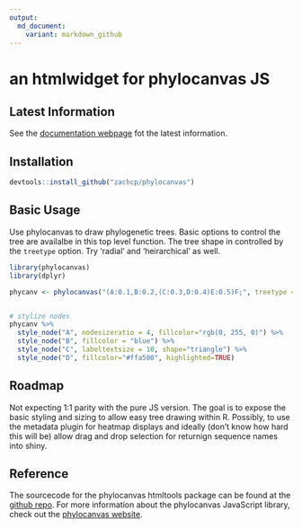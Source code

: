 ```yaml
---
output:
  md_document:
    variant: markdown_github
---
```


an htmlwidget for phylocanvas JS
================================

Latest Information
------------------

See the [documentation webpage](https://zachcp.github.io/phylocanvas/) fot the latest information.

Installation
------------

``` r
devtools::install_github("zachcp/phylocanvas")
```

Basic Usage
-----------

Use phylocanvas to draw phylogenetic trees. Basic options to control the tree are availalbe in this top level function. The tree shape in controlled by the `treetype` option. Try 'radial' and 'heirarchical' as well.

``` r
library(phylocanvas)
library(dplyr)

phycanv <- phylocanvas("(A:0.1,B:0.2,(C:0.3,D:0.4)E:0.5)F;", treetype = "rectangular", alignlabels = T)


# stylize nodes
phycanv %>%
  style_node("A", nodesizeratio = 4, fillcolor="rgb(0, 255, 0)") %>% 
  style_node("B", fillcolor = "blue") %>%
  style_node("C", labeltextsize = 10, shape="triangle") %>%
  style_node("D", fillcolor="#ffa500", highlighted=TRUE) 
```

Roadmap
-------

Not expecting 1:1 parity with the pure JS version. The goal is to expose the basic styling and sizing to allow easy tree drawing within R. Possibly, to use the metadata plugin for heatmap displays and ideally (don't know how hard this will be) allow drag and drop selection for returnign sequence names into shiny.

Reference
---------

The sourcecode for the phylocanvas htmltools package can be found at the [github repo](https://github.com/zachcp/phylocanvas). For more information about the phylocanvas JavaScript library, check out the [phylocanvas website](http://phylocanvas.org).
